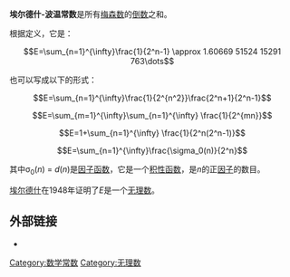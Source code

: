 '''埃尔德什-波温常数'''是所有[[梅森素数|梅森数]]的[[倒数|倒数]]之和。

根据定义，它是：

:<math>
E=\sum_{n=1}^{\infty}\frac{1}{2^n-1} \approx 1.60669 51524 15291 763\dots 
</math>

也可以写成以下的形式：

:<math>
E=\sum_{n=1}^{\infty}\frac{1}{2^{n^2}}\frac{2^n+1}{2^n-1}
</math>

:<math>
E=\sum_{m=1}^{\infty}\sum_{n=1}^{\infty} \frac{1}{2^{mn}}
</math>

:<math>
E=1+\sum_{n=1}^{\infty} \frac{1}{2^n(2^n-1)}
</math>

:<math>
E=\sum_{n=1}^{\infty}\frac{\sigma_0(n)}{2^n}
</math>

其中σ<sub>0</sub>(''n'') = ''d''(''n'')是[[因子函数|因子函数]]，它是一个[[积性函数|积性函数]]，是''n''的正[[因子|因子]]的数目。

[[保罗·埃尔德什|埃尔德什]]在1948年证明了''E''是一个[[无理数|无理数]]。

== 外部链接 ==
* {{MathWorld|urlname=Erdos-BorweinConstant|title=埃尔德什-波温常数}}

[[Category:数学常数|Category:数学常数]]
[[Category:无理数|Category:无理数]]
